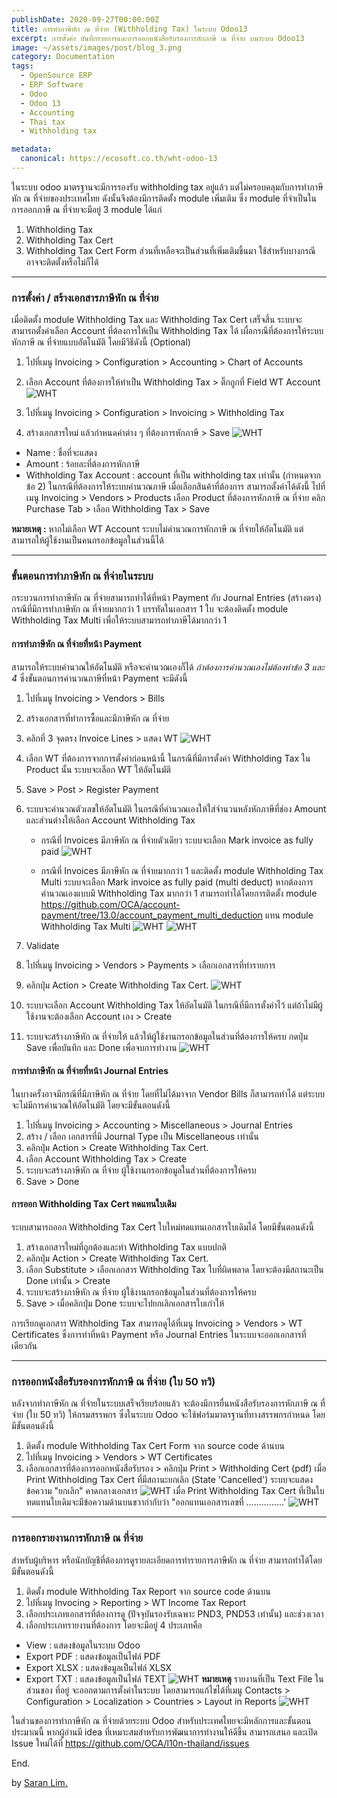 ```yaml
---
publishDate: 2020-09-27T00:00:00Z
title: การทำภาษีหัก ณ ที่จ่าย (Withholding Tax) ในระบบ Odoo13
excerpt: การตั้งค่า บันทึกรายการและการออกหนังสือรับรองการหักภาษี ณ ที่จ่าย บนระบบ Odoo13
image: ~/assets/images/post/blog_3.png
category: Documentation
tags:
  - OpenSource ERP
  - ERP Software
  - Odoo
  - Odoo 13
  - Accounting
  - Thai tax
  - Withholding tax

metadata:
  canonical: https://ecosoft.co.th/wht-odoo-13
---
```


ในระบบ odoo มาตรฐานจะมีการรองรับ withholding tax อยู่แล้ว แต่ไม่ครอบคลุมกับการทำภาษีหัก ณ ที่จ่ายของประเทศไทย ดังนั้นจึงต้องมีการติดตั้ง module เพิ่มเติม ซึ่ง module ที่จำเป็นในการออกภาษี ณ ที่จ่ายจะมีอยู่ 3 module ได้แก่
1. Withholding Tax
2. Withholding Tax Cert
3. Withholding Tax Cert Form
ส่วนที่เหลือจะเป็นส่วนที่เพิ่มเติมขึ้นมา ใช้สำหรับบางกรณี อาจจะติดตั้งหรือไม่ก็ได้

---

### การตั้งค่า / สร้างเอกสารภาษีหัก ณ ที่จ่าย

เมื่อติดตั้ง module Withholding Tax และ Withholding Tax Cert เสร็จสิ้น ระบบจะสามารถตั้งค่าเลือก Account ที่ต้องการให้เป็น Withholding Tax ได้ เผื่อกรณีที่ต้องการให้ระบบหักภาษี ณ ที่จ่ายแบบอัตโนมัติ โดยมีวิธีดังนี้ (Optional)
1. ไปที่เมนู Invoicing > Configuration > Accounting > Chart of Accounts
2. เลือก Account ที่ต้องการให้ทำเป็น Withholding Tax > ติ๊กถูกที่ Field WT Account
![WHT](~/assets/images/post/blog_3-2.png)

3. ไปที่เมนู Invoicing > Configuration > Invoicing > Withholding Tax
4. สร้างเอกสารใหม่ แล้วกำหนดค่าต่าง ๆ ที่ต้องการหักภาษี > Save
![WHT](~/assets/images/post/blog_3-3.png)
- Name : ชื่อที่จะแสดง
- Amount : ร้อยละที่ต้องการหักภาษี
- Withholding Tax Account : account ที่เป็น withholding tax เท่านั้น (กำหนดจากข้อ 2)
ในกรณีที่ต้องการให้ระบบคำนวณภาษี เมื่อเลือกสินค้าที่ต้องการ สามารถตั้งค่าได้ดังนี้
ไปที่เมนู Invoicing > Vendors > Products
เลือก Product ที่ต้องการหักภาษี ณ ที่จ่าย
คลิก Purchase Tab > เลือก Withholding Tax > Save

**หมายเหตุ :** หากไม่เลือก WT Account ระบบไม่คำนวณการหักภาษี ณ ที่จ่ายให้อัตโนมัติ แต่สามารถให้ผู้ใช้งานเป็นคนกรอกข้อมูลในส่วนนี้ได้

---

### ขั้นตอนการทำภาษีหัก ณ ที่จ่ายในระบบ

กระบวนการทำภาษีหัก ณ ที่จ่ายสามารถทำได้ที่หน้า Payment กับ Journal Entries (สร้างตรง)
กรณีที่มีการทำภาษีหัก ณ ที่จ่ายมากกว่า 1 บรรทัดในเอกสาร 1 ใบ
จะต้องติดตั้ง module Withholding Tax Multi เพื่อให้ระบบสามารถทำภาษีได้มากกว่า 1

#### การทำภาษีหัก ณ ที่จ่ายที่หน้า Payment

สามารถให้ระบบคำนวณให้อัตโนมัติ หรือจะคำนวณเองก็ได้ *ถ้าต้องการคำนวณเองไม่ต้องทำข้อ 3 และ 4*  ซึ่งขั้นตอนการคำนวณภาษีที่หน้า Payment จะมีดังนี้

1. ไปที่เมนู Invoicing > Vendors > Bills
2. สร้างเอกสารที่ทำการซื้อและมีภาษีหัก ณ ที่จ่าย
3. คลิกที่ 3 จุดตรง Invoice Lines > แสดง WT
![WHT](~/assets/images/post/blog_3-4.png)

4. เลือก WT ที่ต้องการจากการตั้งค่าก่อนหน้านี้ ในกรณีที่มีการตั้งค่า Withholding Tax ใน Product นั้น ระบบจะเลือก WT ให้อัตโนมัติ
5. Save > Post > Register Payment
6. ระบบจะคำนวณตัวเลขให้อัตโนมัติ ในกรณีที่คำนวณเองให้ใส่จำนวนหลังหักภาษีที่ช่อง Amount และส่วนต่างให้เลือก Account Withholding Tax

    - กรณีที่ Invoices มีภาษีหัก ณ ที่จ่ายตัวเดียว ระบบจะเลือก Mark invoice as fully paid
    ![WHT](~/assets/images/post/blog_3-5.png)
    
    - กรณีที่ Invoices มีภาษีหัก ณ ที่จ่ายมากกว่า 1 และติดตั้ง module Withholding Tax Multi ระบบจะเลือก Mark invoice as fully paid (multi deduct) หากต้องการคำนวณเองแบบมี Withholding Tax มากกว่า 1 สามารถทำได้โดยการติดตั้ง module https://github.com/OCA/account-payment/tree/13.0/account_payment_multi_deduction แทน module Withholding Tax Multi
    ![WHT](~/assets/images/post/blog_3-6.png)
    ![WHT](~/assets/images/post/blog_3-7.png)

7. Validate
8. ไปที่เมนู Invoicing > Vendors > Payments > เลือกเอกสารที่ทำรายการ
9. คลิกปุ่ม Action > Create Withholding Tax Cert.
![WHT](~/assets/images/post/blog_3-8.png)

10. ระบบจะเลือก Account Withholding Tax ให้อัตโนมัติ ในกรณีที่มีการตั้งค่าไว้ แต่ถ้าไม่มีผู้ใช้งานจะต้องเลือก Account เอง > Create
11. ระบบจะสร้างภาษีหัก ณ ที่จ่ายให้ แล้วให้ผู้ใช้งานกรอกข้อมูลในส่วนที่ต้องการให้ครบ กดปุ่ม Save เพื่อบันทึก และ Done เพื่อจบการทำงาน
![WHT](~/assets/images/post/blog_3-9.png)

#### การทำภาษีหัก ณ ที่จ่ายที่หน้า Journal Entries
ในบางครั้งอาจมีกรณีที่มีภาษีหัก ณ ที่จ่าย โดยที่ไม่ได้มาจาก Vendor Bills ก็สามารถทำได้ แต่ระบบจะไม่มีการคำนวณให้อัตโนมัติ โดยจะมีขั้นตอนดังนี้ 

1. ไปที่เมนู Invoicing > Accounting > Miscellaneous > Journal Entries
2. สร้าง / เลือก เอกสารที่มี Journal Type เป็น Miscellaneous เท่านั้น
3. คลิกปุ่ม Action > Create Withholding Tax Cert.
4. เลือก Account Withholding Tax > Create
5. ระบบจะสร้างภาษีหัก ณ ที่จ่าย ผู้ใช้งานกรอกข้อมูลในส่วนที่ต้องการให้ครบ
6. Save > Done

#### การออก Withholding Tax Cert ทดแทนใบเดิม
ระบบสามารถออก Withholding Tax Cert ใบใหม่ทดแทนเอกสารใบเดิมได้ โดยมีขั้นตอนดังนี้
1. สร้างเอกสารใหม่ที่ถูกต้องและทำ Withholding Tax แบบปกติ
2. คลิกปุ่ม Action > Create Withholding Tax Cert.
3. เลือก Substitute > เลือกเอกสาร Withholding Tax ใบที่ผิดพลาด  โดยจะต้องมีสถานะเป็น Done เท่านั้น > Create
4. ระบบจะสร้างภาษีหัก ณ ที่จ่าย ผู้ใช้งานกรอกข้อมูลในส่วนที่ต้องการให้ครบ
5. Save > เมื่อคลิกปุ่ม Done ระบบจะไปยกเลิกเอกสารใบเก่าให้

การเรียกดูเอกสาร Withholding Tax สามารถดูได้ที่เมนู Invoicing > Vendors > WT Certificates ซึ่งการทำที่หน้า Payment หรือ Journal Entries ในระบบจะออกเอกสารที่เดียวกัน

---

### การออกหนังสือรับรองการหักภาษี ณ ที่จ่าย (ใบ 50 ทวิ)

หลังจากทำภาษีหัก ณ ที่จ่ายในระบบเสร็จเรียบร้อยแล้ว จะต้องมีการยื่นหนังสือรับรองการหักภาษี ณ ที่จ่าย (ใบ 50 ทวิ) ให้กรมสรรพกร ซึ่งในระบบ Odoo จะใช้ฟอร์มมาตรฐานที่ทางสรรพกรกำหนด โดยมีขั้นตอนดังนี้
1. ติดตั้ง module Withholding Tax Cert Form จาก source code ด้านบน
2. ไปที่เมนู Invoicing > Vendors > WT Certificates
3. เลือกเอกสารที่ต้องการออกหนังสือรับรอง > คลิกปุ่ม Print > Withholding Cert (pdf)
เมื่อ Print Withholding Tax Cert ที่มีสถานะยกเลิก (State 'Cancelled') ระบบจะแสดงข้อความ "ยกเลิก" คาดกลางเอกสาร
![WHT](~/assets/images/post/blog_3-10.png)
เมื่อ Print Withholding Tax Cert ที่เป็นใบทดแทนใบเดิมจะมีข้อความด้านบนขวากำกับว่า "ออกแทนเอกสารเลขที่ ...............'
![WHT](~/assets/images/post/blog_3-11.png)

---

### การออกรายงานการหักภาษี ณ ที่จ่าย
สำหรับผู้บริหาร หรือนักบัญชีที่ต้องการดูรายละเอียดการทำรายการภาษีหัก ณ ที่จ่าย สามารถทำได้โดยมีขั้นตอนดังนี้
1. ติดตั้ง module Withholding Tax Report จาก source code ด้านบน
2. ไปที่เมนู Invocing > Reporting > WT Income Tax Report
3. เลือกประเภทเอกสารที่ต้องการดู (ปัจจุบันรองรับเฉพาะ PND3, PND53 เท่านั้น) และช่วงเวลา
4. เลือกประเภทรายงานที่ต้องการ โดยจะมีอยู่ 4 ประเภทคือ

  -  View : แสดงข้อมูลในระบบ Odoo
  - Export PDF : แสดงข้อมูลเป็นไฟล์ PDF
  - Export XLSX : แสดงข้อมูลเป็นไฟล์ XLSX
  - Export TXT : แสดงข้อมูลเป็นไฟล์ TEXT
  ![WHT](~/assets/images/post/blog_3-12.png)
  **หมายเหตุ** รายงานที่เป็น Text File ในส่วนของ ที่อยู่ จะออกตามการตั้งค่าในระบบ โดยสามารถแก้ไขได้ที่เมนู Contacts > Configuration > Localization > Countries > Layout in Reports
  ![WHT](~/assets/images/post/blog_3-13.png)

ในส่วนของการทำภาษีหัก ณ ที่จ่ายด้วยระบบ Odoo สำหรับประเทศไทยจะมีหลักการและขั้นตอนประมาณนี้ หากผู้อ่านมี idea ที่เหมาะสมสำหรับการพัฒนาการทำงานให้ดีขึ้น สามารถเสนอ และเปิด Issue ใหม่ได้ที่ https://github.com/OCA/l10n-thailand/issues

End.

by <a href="https://medium.com/@saranlim">Saran Lim.</a>
